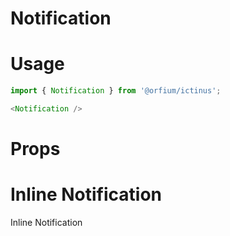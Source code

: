 
<Meta title="Design System/Notification" component={Notification} />

# Notification

# Usage

```js
import { Notification } from '@orfium/ictinus';

<Notification />

```

# Props

<Props of={Notification} />

# Inline Notification

Inline Notification

<Preview>
    <Story name="Notification: first attempt" parameters={{ decorators: [withKnobs] }}>
        <Notification message={text('info', 'This is the info')} 
            type={select('type', ['success', 'error', 'info', 'warning'], 'success')}  
            variant={select('variant', ['inline', 'banner', 'toast', 'modal'], 'inline')} />
    </Story>
</Preview>